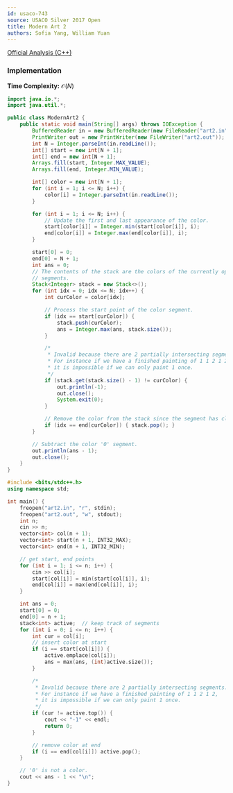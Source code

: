 ```yaml
---
id: usaco-743
source: USACO Silver 2017 Open
title: Modern Art 2
authors: Sofia Yang, William Yuan
---
```


[Official Analysis (C++)](http://www.usaco.org/current/data/sol_art2_gold_open17.html)

### Implementation

**Time Complexity:** $\mathcal{O}(N)$

<LanguageSection>
<JavaSection>

```java
import java.io.*;
import java.util.*;

public class ModernArt2 {
	public static void main(String[] args) throws IOException {
		BufferedReader in = new BufferedReader(new FileReader("art2.in"));
		PrintWriter out = new PrintWriter(new FileWriter("art2.out"));
		int N = Integer.parseInt(in.readLine());
		int[] start = new int[N + 1];
		int[] end = new int[N + 1];
		Arrays.fill(start, Integer.MAX_VALUE);
		Arrays.fill(end, Integer.MIN_VALUE);

		int[] color = new int[N + 1];
		for (int i = 1; i <= N; i++) {
			color[i] = Integer.parseInt(in.readLine());
		}

		for (int i = 1; i <= N; i++) {
			// Update the first and last appearance of the color.
			start[color[i]] = Integer.min(start[color[i]], i);
			end[color[i]] = Integer.max(end[color[i]], i);
		}

		start[0] = 0;
		end[0] = N + 1;
		int ans = 0;
		// The contents of the stack are the colors of the currently open
		// segments.
		Stack<Integer> stack = new Stack<>();
		for (int idx = 0; idx <= N; idx++) {
			int curColor = color[idx];

			// Process the start point of the color segment.
			if (idx == start[curColor]) {
				stack.push(curColor);
				ans = Integer.max(ans, stack.size());
			}

			/*
			 * Invalid because there are 2 partially intersecting segments.
			 * For instance if we have a finished painting of 1 1 2 1 2,
			 * it is impossible if we can only paint 1 once.
			 */
			if (stack.get(stack.size() - 1) != curColor) {
				out.println(-1);
				out.close();
				System.exit(0);
			}

			// Remove the color from the stack since the segment has closed.
			if (idx == end[curColor]) { stack.pop(); }
		}

		// Subtract the color '0' segment.
		out.println(ans - 1);
		out.close();
	}
}
```

</JavaSection>
<CPPSection>

```cpp
#include <bits/stdc++.h>
using namespace std;

int main() {
	freopen("art2.in", "r", stdin);
	freopen("art2.out", "w", stdout);
	int n;
	cin >> n;
	vector<int> col(n + 1);
	vector<int> start(n + 1, INT32_MAX);
	vector<int> end(n + 1, INT32_MIN);

	// get start, end points
	for (int i = 1; i <= n; i++) {
		cin >> col[i];
		start[col[i]] = min(start[col[i]], i);
		end[col[i]] = max(end[col[i]], i);
	}

	int ans = 0;
	start[0] = 0;
	end[0] = n + 1;
	stack<int> active;  // keep track of segments
	for (int i = 0; i <= n; i++) {
		int cur = col[i];
		// insert color at start
		if (i == start[col[i]]) {
			active.emplace(col[i]);
			ans = max(ans, (int)active.size());
		}

		/*
		 * Invalid because there are 2 partially intersecting segments.
		 * For instance if we have a finished painting of 1 1 2 1 2,
		 * it is impossible if we can only paint 1 once.
		 */
		if (cur != active.top()) {
			cout << "-1" << endl;
			return 0;
		}

		// remove color at end
		if (i == end[col[i]]) active.pop();
	}

	// '0' is not a color.
	cout << ans - 1 << "\n";
}
```

</CPPSection>
</LanguageSection>
